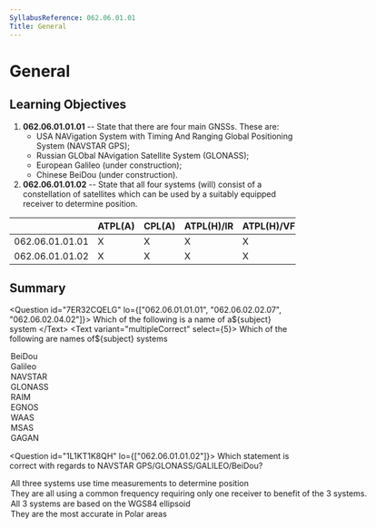 ```yaml
---
SyllabusReference: 062.06.01.01
Title: General
---
```


# General

## Learning Objectives

1.  **062.06.01.01.01** -- State that there are four main GNSSs. These are:
    - USA NAVigation System with Timing And Ranging Global Positioning System
      (NAVSTAR GPS);
    - Russian GLObal NAvigation Satellite System (GLONASS);
    - European Galileo (under construction);
    - Chinese BeiDou (under construction).
2.  **062.06.01.01.02** -- State that all four systems (will) consist of a
    constellation of satellites which can be used by a suitably equipped
    receiver to determine position.

|                 | ATPL(A) | CPL(A) | ATPL(H)/IR | ATPL(H)/VFR | CPL(H) | IR  | CBIR(A) |
| --------------- | ------- | ------ | ---------- | ----------- | ------ | --- | ------- |
| 062.06.01.01.01 | X       | X      | X          | X           | X      | X   | X       |
| 062.06.01.01.02 | X       | X      | X          | X           | X      | X   | X       |

## Summary

<Question id="7ER32CQELG" lo={["062.06.01.01.01", "062.06.02.02.07", "062.06.02.04.02"]}>
  <Text variant="oneCorrect">
    Which of the following is a name of a${subject} system
  </Text>
<Text variant="multipleCorrect" select={5}>
  Which of the following are names of${subject} systems
</Text>
<Option subject={[["GNSS"]]} why="Chinese GNSS System (under construction)">
  BeiDou
</Option>
<Option subject={[["GNSS"]]} why="European GNSS System (under construction)">
  Galileo
</Option>
<Option subject={[["GNSS"]]} why="American GNSS System (GPS)">
  NAVSTAR
</Option>
<Option subject={[["GNSS"]]} why="Russian GNSS System">
  GLONASS
</Option>
<Option
  subject={[["ABAS using only GNSS"]]}
  why="RAIM stands for Receiver Autonomous Integrity Monitoring"
>
  RAIM
</Option>
<Option
  subject={[["SBAS"]]}
  why="European Satellite-based augmentation systems (SBASs)"
>
  EGNOS
</Option>
<Option
  subject={[["SBAS"]]}
  why="American Satellite-based augmentation systems (SBASs)"
>
  WAAS
</Option>
<Option
  subject={[["SBAS"]]}
  why="Japanse Satellite-based augmentation systems (SBASs)"
>
  MSAS
</Option>

  <Option subject={[["SBAS"]]} why="Indian Satellite-based augmentation systems (SBASs)">
    GAGAN
  </Option>
</Question>

<Question id="1L1KT1K8QH" lo={["062.06.01.01.02"]}>
  <Text variant="oneCorrect">
    Which statement is correct with regards to NAVSTAR
    GPS/GLONASS/GALILEO/BeiDou?
  </Text>
<Option correct why="This is the basic principle of all GNSS systems">
  All three systems use time measurements to determine position
</Option>
<Option why="All systems use a different frequency and require separate receivers.">
  They are all using a common frequency requiring only one receiver to benefit
  of the 3 systems.
</Option>
<Option why="Only GPS and GALILEO use this model. Fun fact! The WGS84 model was designed to produce the least ammount of errors for the continental USA. As such it's often inadequate in distant places like Russia and China.">
  All 3 systems are based on the WGS84 ellipsoid
</Option>

  <Option why="All these systems are designed to provide better coverage and accuracy for users in the sub-polar zones.">
    They are the most accurate in Polar areas
  </Option>
</Question>
